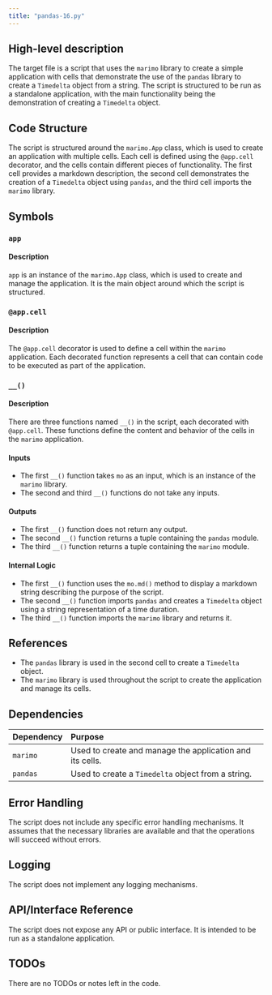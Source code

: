 ```yaml
---
title: "pandas-16.py"
---
```


## High-level description

The target file is a script that uses the `marimo` library to create a simple application with cells that demonstrate the use of the `pandas` library to create a `Timedelta` object from a string. The script is structured to be run as a standalone application, with the main functionality being the demonstration of creating a `Timedelta` object.

## Code Structure

The script is structured around the `marimo.App` class, which is used to create an application with multiple cells. Each cell is defined using the `@app.cell` decorator, and the cells contain different pieces of functionality. The first cell provides a markdown description, the second cell demonstrates the creation of a `Timedelta` object using `pandas`, and the third cell imports the `marimo` library.

## Symbols

### `app`
#### Description
`app` is an instance of the `marimo.App` class, which is used to create and manage the application. It is the main object around which the script is structured.

### `@app.cell`
#### Description
The `@app.cell` decorator is used to define a cell within the `marimo` application. Each decorated function represents a cell that can contain code to be executed as part of the application.

### `__()`
#### Description
There are three functions named `__()` in the script, each decorated with `@app.cell`. These functions define the content and behavior of the cells in the `marimo` application.

#### Inputs
- The first `__()` function takes `mo` as an input, which is an instance of the `marimo` library.
- The second and third `__()` functions do not take any inputs.

#### Outputs
- The first `__()` function does not return any output.
- The second `__()` function returns a tuple containing the `pandas` module.
- The third `__()` function returns a tuple containing the `marimo` module.

#### Internal Logic
- The first `__()` function uses the `mo.md()` method to display a markdown string describing the purpose of the script.
- The second `__()` function imports `pandas` and creates a `Timedelta` object using a string representation of a time duration.
- The third `__()` function imports the `marimo` library and returns it.

## References

- The `pandas` library is used in the second cell to create a `Timedelta` object.
- The `marimo` library is used throughout the script to create the application and manage its cells.

## Dependencies

| Dependency | Purpose |
|:-----------|:--------|
| `marimo`   | Used to create and manage the application and its cells. |
| `pandas`   | Used to create a `Timedelta` object from a string. |

## Error Handling

The script does not include any specific error handling mechanisms. It assumes that the necessary libraries are available and that the operations will succeed without errors.

## Logging

The script does not implement any logging mechanisms.

## API/Interface Reference

The script does not expose any API or public interface. It is intended to be run as a standalone application.

## TODOs

There are no TODOs or notes left in the code.